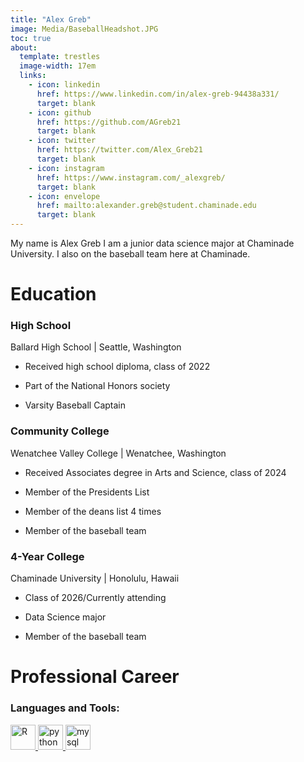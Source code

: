 ```yaml
---
title: "Alex Greb"
image: Media/BaseballHeadshot.JPG
toc: true
about: 
  template: trestles
  image-width: 17em
  links:
    - icon: linkedin
      href: https://www.linkedin.com/in/alex-greb-94438a331/
      target: blank
    - icon: github
      href: https://github.com/AGreb21
      target: blank
    - icon: twitter
      href: https://twitter.com/Alex_Greb21
      target: blank
    - icon: instagram
      href: https://www.instagram.com/_alexgreb/
      target: blank
    - icon: envelope
      href: mailto:alexander.greb@student.chaminade.edu
      target: blank
---
```


My name is Alex Greb I am a junior data science major at Chaminade University. I also on the baseball team here at Chaminade.

# Education

### High School

Ballard High School \| Seattle, Washington

-   Received high school diploma, class of 2022

-   Part of the National Honors society

-   Varsity Baseball Captain

### Community College

Wenatchee Valley College \| Wenatchee, Washington

-   Received Associates degree in Arts and Science, class of 2024

-   Member of the Presidents List

-   Member of the deans list 4 times

-   Member of the baseball team

### 4-Year College

Chaminade University \| Honolulu, Hawaii

-   Class of 2026/Currently attending

-   Data Science major

-   Member of the baseball team

# Professional Career

<h3 align="left">

Languages and Tools:

</h3>

<p align="left">

<a href="https://www.r-project.org/" target="blank" rel="noreferrer"> <img src="https://cdn.jsdelivr.net/gh/devicons/devicon/icons/rstudio/rstudio-original.svg" alt="R" width="40" height="40"/> </a> <a href="https://www.python.org" target="blank" rel="noreferrer"> <img src="https://raw.githubusercontent.com/devicons/devicon/master/icons/python/python-original.svg" alt="python" width="40" height="40"/> </a> <a href="https://www.mysql.com/" target="blank" rel="noreferrer"> <img src="https://raw.githubusercontent.com/devicons/devicon/master/icons/mysql/mysql-original-wordmark.svg" alt="mysql" width="40" height="40"/> </a>
